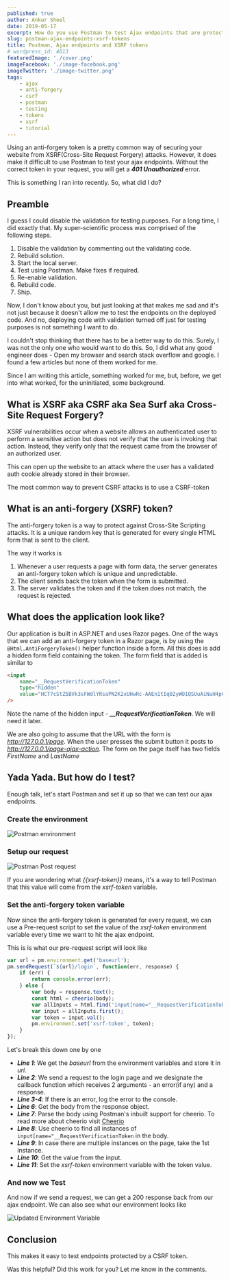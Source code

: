 ```yaml
---
published: true
author: Ankur Sheel
date: 2019-05-17
excerpt: How do you use Postman to test Ajax endpoints that are protected with an anti-forgery token? Let's find out
slug: postman-ajax-endpoints-xsrf-tokens
title: Postman, Ajax endpoints and XSRF tokens
# wordpress_id: 4613
featuredImage: './cover.png'
imageFacebook: './image-facebook.png'
imageTwitter: './image-twitter.png'
tags:
    - ajax
    - anti-forgery
    - csrf
    - postman
    - testing
    - tokens
    - xsrf
    - tutorial
---
```


Using an anti-forgery token is a pretty common way of securing your website from XSRF(Cross-Site Request Forgery)
attacks. However, it does make it difficult to use Postman to test your ajax endpoints. Without the correct token in
your request, you will get a _**401 Unauthorized**_ error.

This is something I ran into recently. So, what did I do?

## Preamble

I guess I could disable the validation for testing purposes. For a long time, I did exactly that. My super-scientific
process was comprised of the following steps.

1. Disable the validation by commenting out the validating code.
2. Rebuild solution.
3. Start the local server.
4. Test using Postman. Make fixes if required.
5. Re-enable validation.
6. Rebuild code.
7. Ship.

Now, I don't know about you, but just looking at that makes me sad and it's not just because it doesn't allow me to test
the endpoints on the deployed code. And no, deploying code with validation turned off just for testing purposes is not
something I want to do.

I couldn't stop thinking that there has to be a better way to do this. Surely, I was not the only one who would want to
do this. So, I did what any good engineer does - Open my browser and search stack overflow and google. I found a few
articles but none of them worked for me.

Since I am writing this article, something worked for me, but, before, we get into what worked, for the uninitiated,
some background.

## What is XSRF aka CSRF aka Sea Surf aka Cross-Site Request Forgery?

XSRF vulnerabilities occur when a website allows an authenticated user to perform a sensitive action but does not verify
that the user is invoking that action. Instead, they verify only that the request came from the browser of an authorized
user.

This can open up the website to an attack where the user has a validated auth cookie already stored in their browser.

The most common way to prevent CSRF attacks is to use a CSRF-token

## What is an anti-forgery (XSRF) token?

The anti-forgery token is a way to protect against Cross-Site Scripting attacks. It is a unique random key that is
generated for every single HTML form that is sent to the client.

The way it works is

1. Whenever a user requests a page with form data, the server generates an anti-forgery token which is unique and
   unpredictable.
2. The client sends back the token when the form is submitted.
3. The server validates the token and if the token does not match, the request is rejected.

## What does the application look like?

Our application is built in ASP.NET and uses Razor pages. One of the ways that we can add an anti-forgery token in a
Razor page, is by using the `@Html.AntiForgeryToken()` helper function inside a form. All this does is add a hidden form
field containing the token. The form field that is added is similar to

```html
<input
    name="__RequestVerificationToken"
    type="hidden"
    value="HCT7cStZ5BVk3sFWdlYRsaPN2K2xUHwRc-AAEn1tIq02yWO1QSUuAiNuH4pCg6M7JgV3xZjysixJHhkqoGhOTTG8bgk0H3VWi5XpJgntnt2uc-xXwXwSOta9hBNMJQxo5JznbmiBtxPkwSx-GqxXsw2"
/>
```

Note the name of the hidden input - **_\_\_RequestVerificationToken_**. We will need it later.

We are also going to assume that the URL with the form is _http://127.0.0.1/page_. When the user presses the submit
button it posts to _http://127.0.0.1/page-ajax-action_. The form on the page itself has two fields _FirstName_ and
_LastName_

## Yada Yada. But how do I test?

Enough talk, let's start Postman and set it up so that we can test our ajax endpoints.

### Create the environment

![Postman environment](./images/environment.png)

### Setup our request

![Postman Post request](./images/post-ajax.png)

If you are wondering what _{{xsrf-token}}_ means, it's a way to tell Postman that this value will come from the
_xsrf-token_ variable.

### Set the anti-forgery token variable

Now since the anti-forgery token is generated for every request, we can use a Pre-request script to set the value of the
_xsrf-token_ environment variable every time we want to hit the ajax endpoint.

This is is what our pre-request script will look like

```javascript
var url = pm.environment.get('baseurl');
pm.sendRequest(`${url}/login`, function(err, response) {
    if (err) {
        return console.error(err);
    } else {
        var body = response.text();
        const html = cheerio(body);
        var allInputs = html.find('input[name="__RequestVerificationToken"]');
        var input = allInputs.first();
        var token = input.val();
        pm.environment.set('xsrf-token', token);
    }
});
```

Let's break this down one by one

-   **_Line 1_**: We get the _baseurl_ from the environment variables and store it in _url_.
-   **_Line 2_**: We send a request to the login page and we designate the callback function which receives 2
    arguments - an error(if any) and a response.
-   **_Line 3-4_**: If there is an error, log the error to the console.
-   **_Line 6_**: Get the body from the response object.
-   **_Line 7_**: Parse the body using Postman's inbuilt support for cheerio. To read more about cheerio visit
    [Cheerio](https://cheerio.js.org/)
-   **_Line 8_**: Use cheerio to find all instances of `input[name="__RequestVerificationToken` in the body.
-   **_Line 9_**: In case there are multiple instances on the page, take the 1st instance.
-   **_Line 10_**: Get the value from the input.
-   **_Line 11_**: Set the _xsrf-token_ environment variable with the token value.

### And now we Test

And now if we send a request, we can get a 200 response back from our ajax endpoint. We can also see what our
environment looks like

![Updated Environment Variable](./images/updated-environment.png)

## Conclusion

This makes it easy to test endpoints protected by a CSRF token.

Was this helpful? Did this work for you? Let me know in the comments.
